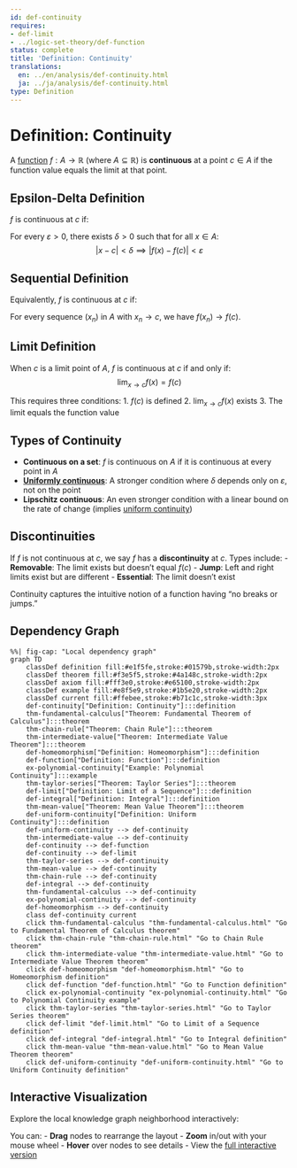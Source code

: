 ```yaml
---
id: def-continuity
requires:
- def-limit
- ../logic-set-theory/def-function
status: complete
title: 'Definition: Continuity'
translations:
  en: ../en/analysis/def-continuity.html
  ja: ../ja/analysis/def-continuity.html
type: Definition
---
```


# Definition: Continuity {#def-continuity}

A [function](../logic-set-theory/def-function.qmd) $f: A \to \mathbb{R}$ (where $A \subseteq \mathbb{R}$) is **continuous** at a point $c \in A$ if the function value equals the limit at that point.

## Epsilon-Delta Definition

$f$ is continuous at $c$ if:

For every $\varepsilon > 0$, there exists $\delta > 0$ such that for all $x \in A$:
$$|x - c| < \delta \implies |f(x) - f(c)| < \varepsilon$$

## Sequential Definition

Equivalently, $f$ is continuous at $c$ if:

For every sequence $(x_n)$ in $A$ with $x_n \to c$, we have $f(x_n) \to f(c)$.

## Limit Definition

When $c$ is a limit point of $A$, $f$ is continuous at $c$ if and only if:
$$\lim_{x \to c} f(x) = f(c)$$

This requires three conditions:
1. $f(c)$ is defined
2. $\lim_{x \to c} f(x)$ exists
3. The limit equals the function value

## Types of Continuity

- **Continuous on a set**: $f$ is continuous on $A$ if it is continuous at every point in $A$
- **[Uniformly continuous](def-uniform-continuity.qmd)**: A stronger condition where $\delta$ depends only on $\varepsilon$, not on the point
- **Lipschitz continuous**: An even stronger condition with a linear bound on the rate of change (implies [uniform continuity](def-uniform-continuity.qmd))

## Discontinuities

If $f$ is not continuous at $c$, we say $f$ has a **discontinuity** at $c$. Types include:
- **Removable**: The limit exists but doesn't equal $f(c)$
- **Jump**: Left and right limits exist but are different
- **Essential**: The limit doesn't exist

Continuity captures the intuitive notion of a function having "no breaks or jumps."

## Dependency Graph

```mermaid
%%| fig-cap: "Local dependency graph"
graph TD
    classDef definition fill:#e1f5fe,stroke:#01579b,stroke-width:2px
    classDef theorem fill:#f3e5f5,stroke:#4a148c,stroke-width:2px
    classDef axiom fill:#fff3e0,stroke:#e65100,stroke-width:2px
    classDef example fill:#e8f5e9,stroke:#1b5e20,stroke-width:2px
    classDef current fill:#ffebee,stroke:#b71c1c,stroke-width:3px
    def-continuity["Definition: Continuity"]:::definition
    thm-fundamental-calculus["Theorem: Fundamental Theorem of Calculus"]:::theorem
    thm-chain-rule["Theorem: Chain Rule"]:::theorem
    thm-intermediate-value["Theorem: Intermediate Value Theorem"]:::theorem
    def-homeomorphism["Definition: Homeomorphism"]:::definition
    def-function["Definition: Function"]:::definition
    ex-polynomial-continuity["Example: Polynomial Continuity"]:::example
    thm-taylor-series["Theorem: Taylor Series"]:::theorem
    def-limit["Definition: Limit of a Sequence"]:::definition
    def-integral["Definition: Integral"]:::definition
    thm-mean-value["Theorem: Mean Value Theorem"]:::theorem
    def-uniform-continuity["Definition: Uniform Continuity"]:::definition
    def-uniform-continuity --> def-continuity
    thm-intermediate-value --> def-continuity
    def-continuity --> def-function
    def-continuity --> def-limit
    thm-taylor-series --> def-continuity
    thm-mean-value --> def-continuity
    thm-chain-rule --> def-continuity
    def-integral --> def-continuity
    thm-fundamental-calculus --> def-continuity
    ex-polynomial-continuity --> def-continuity
    def-homeomorphism --> def-continuity
    class def-continuity current
    click thm-fundamental-calculus "thm-fundamental-calculus.html" "Go to Fundamental Theorem of Calculus theorem"
    click thm-chain-rule "thm-chain-rule.html" "Go to Chain Rule theorem"
    click thm-intermediate-value "thm-intermediate-value.html" "Go to Intermediate Value Theorem theorem"
    click def-homeomorphism "def-homeomorphism.html" "Go to Homeomorphism definition"
    click def-function "def-function.html" "Go to Function definition"
    click ex-polynomial-continuity "ex-polynomial-continuity.html" "Go to Polynomial Continuity example"
    click thm-taylor-series "thm-taylor-series.html" "Go to Taylor Series theorem"
    click def-limit "def-limit.html" "Go to Limit of a Sequence definition"
    click def-integral "def-integral.html" "Go to Integral definition"
    click thm-mean-value "thm-mean-value.html" "Go to Mean Value Theorem theorem"
    click def-uniform-continuity "def-uniform-continuity.html" "Go to Uniform Continuity definition"
```

## Interactive Visualization

Explore the local knowledge graph neighborhood interactively:

::: {.graph-viz data-id="def-continuity" data-width="700" data-height="500"}
:::

You can:
- **Drag** nodes to rearrange the layout
- **Zoom** in/out with your mouse wheel
- **Hover** over nodes to see details
- View the [full interactive version](../../output/interactive/def-continuity.html){target="_blank"}
